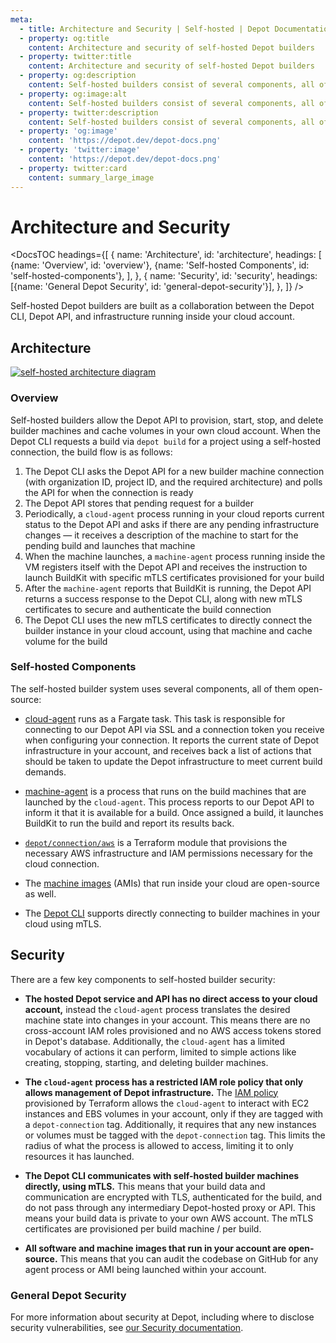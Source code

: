 ```yaml
---
meta:
  - title: Architecture and Security | Self-hosted | Depot Documentation
  - property: og:title
    content: Architecture and security of self-hosted Depot builders
  - property: twitter:title
    content: Architecture and security of self-hosted Depot builders
  - property: og:description
    content: Self-hosted builders consist of several components, all of them open-source.
  - property: og:image:alt
    content: Self-hosted builders consist of several components, all of them open-source.
  - property: twitter:description
    content: Self-hosted builders consist of several components, all of them open-source.
  - property: 'og:image'
    content: 'https://depot.dev/depot-docs.png'
  - property: 'twitter:image'
    content: 'https://depot.dev/depot-docs.png'
  - property: twitter:card
    content: summary_large_image
---
```



# Architecture and Security

<DocsTOC
  headings={[
    {
      name: 'Architecture',
      id: 'architecture',
      headings: [
        {name: 'Overview', id: 'overview'},
        {name: 'Self-hosted Components', id: 'self-hosted-components'},
      ],
    },
    {
      name: 'Security',
      id: 'security',
      headings: [{name: 'General Depot Security', id: 'general-depot-security'}],
    },
  ]}
/>

Self-hosted Depot builders are built as a collaboration between the Depot CLI, Depot API, and infrastructure running inside your cloud account.

## Architecture

[![self-hosted architecture diagram](/images/self-hosted-architecture.png)](/images/self-hosted-architecture.png)

### Overview

Self-hosted builders allow the Depot API to provision, start, stop, and delete builder machines and cache volumes in your own cloud account. When the Depot CLI requests a build via `depot build` for a project using a self-hosted connection, the build flow is as follows:

1. The Depot CLI asks the Depot API for a new builder machine connection (with organization ID, project ID, and the required architecture) and polls the API for when the connection is ready
2. The Depot API stores that pending request for a builder
3. Periodically, a `cloud-agent` process running in your cloud reports current status to the Depot API and asks if there are any pending infrastructure changes — it receives a description of the machine to start for the pending build and launches that machine
4. When the machine launches, a `machine-agent` process running inside the VM registers itself with the Depot API and receives the instruction to launch BuildKit with specific mTLS certificates provisioned for your build
5. After the `machine-agent` reports that BuildKit is running, the Depot API returns a success response to the Depot CLI, along with new mTLS certificates to secure and authenticate the build connection
6. The Depot CLI uses the new mTLS certificates to directly connect the builder instance in your cloud account, using that machine and cache volume for the build

### Self-hosted Components

The self-hosted builder system uses several components, all of them open-source:

- [cloud-agent](https://github.com/depot/cloud-agent) runs as a Fargate task. This task is responsible for connecting to our Depot API via SSL and a connection token you receive when configuring your connection. It reports the current state of Depot infrastructure in your account, and receives back a list of actions that should be taken to update the Depot infrastructure to meet current build demands.

- [machine-agent](https://github.com/depot/machine-agent) is a process that runs on the build machines that are launched by the `cloud-agent`. This process reports to our Depot API to inform it that it is available for a build. Once assigned a build, it launches BuildKit to run the build and report its results back.

- [`depot/connection/aws`](https://github.com/depot/terraform-aws-connection) is a Terraform module that provisions the necessary AWS infrastructure and IAM permissions necessary for the cloud connection.

- The [machine images](https://github.com/depot/machine-images) (AMIs) that run inside your cloud are open-source as well.

- The [Depot CLI](https://github.com/depot/cli) supports directly connecting to builder machines in your cloud using mTLS.

## Security

There are a few key components to self-hosted builder security:

- **The hosted Depot service and API has no direct access to your cloud account,** instead the `cloud-agent` process translates the desired machine state into changes in your account. This means there are no cross-account IAM roles provisioned and no AWS access tokens stored in Depot's database. Additionally, the `cloud-agent` has a limited vocabulary of actions it can perform, limited to simple actions like creating, stopping, starting, and deleting builder machines.

- **The `cloud-agent` process has a restricted IAM role policy that only allows management of Depot infrastructure.** The [IAM policy](https://github.com/depot/terraform-aws-connection/blob/8554439eb10265337be8ed356224f1c28224f5f0/main.tf#L268-L361) provisioned by Terraform allows the `cloud-agent` to interact with EC2 instances and EBS volumes in your account, only if they are tagged with a `depot-connection` tag. Additionally, it requires that any new instances or volumes must be tagged with the `depot-connection` tag. This limits the radius of what the process is allowed to access, limiting it to only resources it has launched.

- **The Depot CLI communicates with self-hosted builder machines directly, using mTLS.** This means that your build data and communication are encrypted with TLS, authenticated for the build, and do not pass through any intermediary Depot-hosted proxy or API. This means your build data is private to your own AWS account. The mTLS certificates are provisioned per build machine / per build.

- **All software and machine images that run in your account are open-source.** This means that you can audit the codebase on GitHub for any agent process or AMI being launched within your account.

### General Depot Security

For more information about security at Depot, including where to disclose security vulnerabilities, see [our Security documentation](/docs/security).
